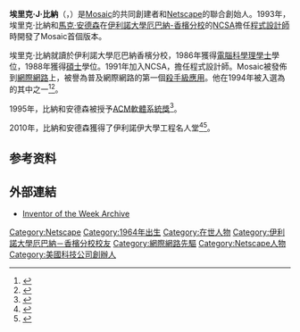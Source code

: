 {{noteTA
|G1 = IT
}}
{{Infobox person
|name= 埃里克·比納
|birth_name= 
|birth_date= {{Birth date and age|1964|10|25}}
|birth_place={{USA}}[[香檳_(伊利諾州)|伊利諾州香檳]]
|occupation= [[程式設計師|程式設計師]]
|years_active= 1991–2011年
|known_for=  [[Mosaic|Mosaic]]和[[Netscape|Netscape]]聯合創始人
|awards= [[ACM軟體系統獎|ACM軟體系統獎]]
}}

'''埃里克·J·比納'''（{{lang-en|'''Eric J. Bina'''}}，{{bd|1964年|10月|||}}）是[[Mosaic|Mosaic]]的共同創建者和[[Netscape|Netscape]]的聯合創始人。1993年，埃里克·比納和[[馬克·安德森|馬克·安德森]]在[[伊利諾大學厄巴納-香檳分校|伊利諾大學厄巴納-香檳分校]]的[[美國國家超級電腦應用中心|NCSA]]擔任[[程式設計師|程式設計師]]時開發了Mosaic首個版本。

埃里克·比納就讀於伊利諾大學厄巴納香檳分校，1986年獲得[[電腦科學|電腦科學]][[理學士|理學士]]學位，1988年獲得[[碩士|碩士]]學位。1991年加入NCSA，擔任程式設計師。Mosaic被發佈到[[網際網路|網際網路]]上，被譽為普及網際網路的第一個[[殺手級應用|殺手級應用]]。他在1994年被入選為{{link-en|第一屆國際萬維網大會|First International Conference on the World-Wide Web}}{{link-en|全球資訊網名人堂|First International Conference on the World-Wide Web#World Wide Web Hall of Fame Inductees}}的其中之一<ref>{{cite web |url=http://www94.web.cern.ch/WWW94/Awards0529.html |title=WWW94 Awards |author=[[Robert_Cailliau|Robert Cailliau]] |publisher=CERN |date=1994-05 |accessdate=2011-09-25 |archive-url=https://web.archive.org/web/20110927164523/http://www94.web.cern.ch/WWW94/Awards0529.html |archive-date=2011-09-27 |dead-url=yes }}</ref><ref>{{cite web |title=The World-Wide Web Hall of Fame |url=http://botw.org/1994/awards/fame.html |publisher=Best of the Web Directory |year=1994 |accessdate=2011-09-25 |archive-date=2013-05-10 |archive-url=https://www.webcitation.org/6GWCjcRbT?url=http://botw.org/1994/awards/fame.html |dead-url=no }}</ref>。

1995年，比納和安德森被授予[[ACM軟體系統獎|ACM軟體系統獎]]<ref name=acmaward>{{cite web |publisher=[[Association_for_Computing_Machinery|Association for Computing Machinery]] |url=http://awards.acm.org/homepage.cfm?srt=all&awd=149 |work=ACM Awards |title=Software System Award |accessdate=2011-10-25 |deadurl=yes |archiveurl=https://web.archive.org/web/20120402203501/http://awards.acm.org/homepage.cfm?srt=all&awd=149 |archivedate=2012-04-02 }}</ref>。

2010年，比納和安德森獲得了伊利諾伊大學工程名人堂<ref>{{cite web  |url=https://engineering.illinois.edu/engage/distinguished-alumni-and-friends/hall-of-fame/2010/eric-bina  |title=Eric J. Bina  |accessdate=2017-11-25  |archive-date=2019-05-12  |archive-url=https://web.archive.org/web/20190512031612/https://engineering.illinois.edu/engage/distinguished-alumni-and-friends/hall-of-fame/2010/eric-bina  |dead-url=no  }}</ref><ref>{{cite web |url=https://engineering.illinois.edu/engage/distinguished-alumni-and-friends/hall-of-fame/2010/marc-andreessen |title=Marc L. Andreessen |accessdate=2017-11-25 |archive-date=2019-05-12 |archive-url=https://web.archive.org/web/20190512031609/https://engineering.illinois.edu/engage/distinguished-alumni-and-friends/hall-of-fame/2010/marc-andreessen |dead-url=no }}</ref>。

== 参考资料 ==
{{reflist}}

== 外部連結 ==
* [https://web.archive.org/web/20030219004306/http://web.mit.edu/invent/iow/andreesen%3Dbina.html Inventor of the Week Archive]

{{Netscape}}
{{Internet Hall of Fame}}

{{DEFAULTSORT: Bina, Eric}}
[[Category:Netscape|Category:Netscape]]
[[Category:1964年出生|Category:1964年出生]]
[[Category:在世人物|Category:在世人物]]
[[Category:伊利諾大學厄巴納－香檳分校校友|Category:伊利諾大學厄巴納－香檳分校校友]]
[[Category:網際網路先驅|Category:網際網路先驅]]
[[Category:Netscape人物|Category:Netscape人物]]
[[Category:美國科技公司創辦人|Category:美國科技公司創辦人]]